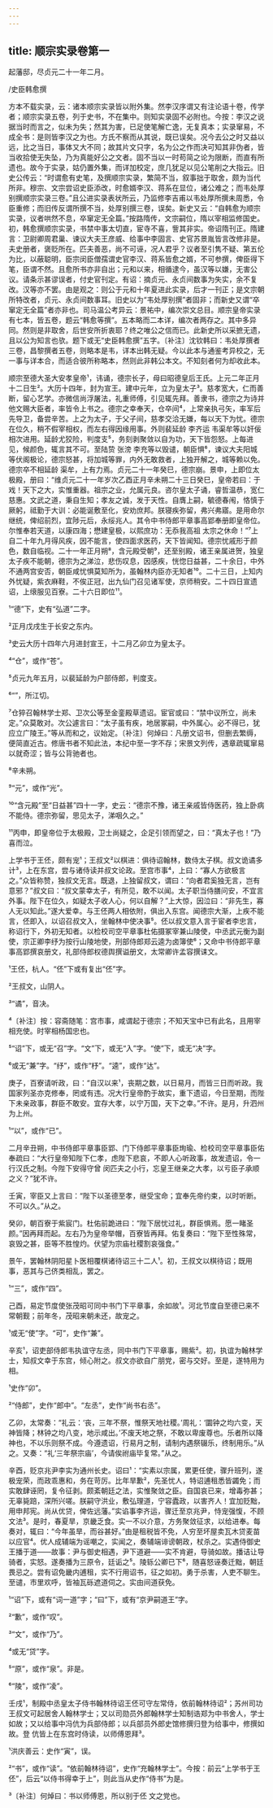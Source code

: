 ```yaml
---
---
---
```

title: 顺宗实录卷第一
---



起藩邸，尽贞元二十一年二月。





/史臣韩愈撰

方本不载实录，云：诸本顺宗实录皆以附外集。然李汉序谓又有注论语十卷，传学者；顺宗实录五卷，列于史书，不在集中。则知实录固不必附也。今按：李汉之说据当时而言之，似未为失；然其为害，已足使笔解亡逸，无复真本；实录窜易，不成全书：是则皆李汉之为也。方氏不察而从其说，既已误矣。况今去公之时又益以远，比之当日，事体又大不同；故其片文只字，名为公之作而决可知其非伪者，皆当收拾使无失坠，乃为真能好公之文者。固不当以一时苟简之论为限断，而直有所遗也。故今于实录，姑仍置外集，而详加校定，庶几犹足以见公笔削之大指云。旧史公传云：“时谓愈有史笔，及撰顺宗实录，繁简不当，叙事拙于取舍，颇为当代所非。穆宗、文宗尝诏史臣添改，时愈婿李汉、蒋系在显位，诸公难之；而韦处厚别撰顺宗实录三卷。”且公进实录表状所云，乃监修李吉甫以韦处厚所撰未周悉，令臣重修；而旧传反谓所撰不当，处厚别撰三卷，误矣。新史又云：“自韩愈为顺宗实录，议者哄然不息，卒窜定无全篇。”按路隋传，文宗嗣位，隋以宰相监修国史。初，韩愈撰顺宗实录，书禁中事太切直，宦寺不喜，訾其非实。帝诏隋刊正。隋建言：卫尉卿周君巢、谏议大夫王彦威、给事中李固言、史官苏景胤皆言改修非是。夫史册者，褒贬所在。匹夫善恶，尚不可诬，况人君乎？议者至引隽不疑、第五伦为比，以蔽聪明，臣宗闵臣僧孺谓史官李汉、蒋系皆愈之婿，不可参撰，俾臣得下笔，臣谓不然。且愈所书亦非自出；元和以来，相循逮今，虽汉等以嫌，无害公议。请条示甚谬误者，付史官刊定。有诏：摘贞元、永贞间数事为失实，余不复改。汉等亦不罢。由是观之：则公于元和十年夏进此实录，后才一刊正；是文宗朝所特改者，贞元、永贞间数事耳。旧史以为“韦处厚别撰”者固非；而新史又谓“卒窜定无全篇”者亦非也。司马温公考异云：景祐中，编次崇文总目。顺宗皇帝实录有七本，皆五卷，题云“韩愈等撰”。五本略而二本详，编次者两存之。其中多异同。然则是非取舍，后世安所折衷耶？终之唯公之信而已。此新史所以采摭无遗，且以公为知言也欤。题下或无“史臣韩愈撰”五字。〔补注〕沈钦韩曰：韦处厚撰者三卷，昌黎撰者五卷，则略本是韦，详本出韩无疑。今以此本与通鉴考异校之，无一事与详本合，而适合彼所称略本，然则此非韩公本文。不知刻者何为却收此本。

顺宗至德大圣大安孝皇帝¹，讳诵，德宗长子，母曰昭德皇后王氏。上元二年正月十二日生²。大历十四年，封为宣王。建中元年，立为皇太子³。慈孝宽大，仁而善断，留心艺学。亦微信尚浮屠法，礼重师傅，引见辄先拜。善隶书，德宗之为诗并他文赐大臣者，率皆令上书之。德宗之幸奉天，仓卒间⁴，上常亲执弓矢，率军后先导卫，备尝辛苦。上之为太子，于父子间，慈孝交洽无嫌，每以天下为忧。德宗在位久，稍不假宰相权，而左右得因缘用事。外则裴延龄 李齐运 韦渠牟等以奸佞相次进用。延龄尤狡险，判度支⁵，务刻剥聚敛以自为功，天下皆怨怒。上每进见，候颜色，辄言其不可。至陆贽 张滂 李充等以毁谴，朝臣惧⁶，谏议大夫阳城等伏阁极论，德宗怒甚，将加城等罪，内外无敢救者，上独开解之，城等赖以免。德宗卒不相延龄 渠牟，上有力焉。贞元二十一年癸巳，德宗崩。景申，上即位太极殿，册曰：“维贞元二十一年岁次乙酉正月辛未朔二十三日癸巳，皇帝若曰：于戏！天下之大，实惟重器。祖宗之业，允属元良。咨尔皇太子诵，睿哲温恭，宽仁慈惠。文武之道，秉自生知；孝友之诚，发于天性。自膺上嗣，毓德春闱，恪慎于厥躬，祗勤于大训：必能诞敷至化，安劝庶邦。朕寝疾弥留，弗兴弗寤。是用命尔继统，俾绍前烈，宜陟元后，永绥兆人。其令中书侍郎平章事高郢奉册即皇帝位。尔惟奉若天道，以康四海；懋建皇极，以熙庶功：无忝我高祖 太宗之休命！”⁷上自二十年九月得风疾，因不能言，使四面求医药，天下皆闻知。德宗忧戚形于颜色，数自临视。二十一年正月朔⁸，含元殿受朝⁹，还至别殿，诸王亲属进贺，独皇太子疾不能朝，德宗为之涕泣，悲伤叹息，因感疾，恍惚日益甚，二十余日，中外不通两宫安否，朝臣咸忧惧莫知所为，虽翰林内臣亦无知者¹⁰。二十三日，上知内外忧疑，紫衣麻鞋，不俟正冠，出九仙门召见诸军使，京师稍安。二十四日宣遗诏，上缞服见百寮。二十六日即位¹¹。

¹“德”下，史有“弘道”二字。

²正月戊戌生于长安之东内。

³史云大历十四年六月进封宣王，十二月乙卯立为皇太子。

⁴“仓”，或作“苍”。

⁵贞元九年五月，以裴延龄为户部侍郎，判度支。

⁶“”，所江切。

⁷仓猝召翰林学士郑、卫次公等至金銮殿草遗诏。宦官或曰：“禁中议所立，尚未定。”众莫敢对。次公遽言曰：“太子虽有疾，地居冢嗣，中外属心。必不得已，犹应立广陵王。”等从而和之，议始定。〔补注〕何焯曰：凡册文诏书，但删去繁缛，便简直近古。修唐书者不知此法，本纪中至一字不存；宋景文列传，遇章疏辄窜易以就奇涩；皆与公背驰者也。

⁸辛未朔。

⁹“元”，或作“光”。

¹⁰“含元殿”至“日益甚”四十一字，史云：“德宗不豫，诸王亲戚皆侍医药，独上卧病不能侍。德宗弥留，思见太子，涕咽久之。”

¹¹丙申，即皇帝位于太极殿，卫士尚疑之，企足引领而望之，曰：“真太子也！”乃喜而泣。

上学书于王伾，颇有宠¹；王叔文²以棋进：俱待诏翰林，数侍太子棋。叔文诡谲多计³，上在东宫，尝与诸侍读并叔文论政。至宫市事⁴，上曰：“寡人方欲极言之。”众皆称赞，独叔文无言。既退，上独留叔文，谓曰：“向者君奚独无言，岂有意邪？”叔文曰：“叔文蒙幸太子，有所见，敢不以闻。太子职当侍膳问安，不宜言外事。陛下在位久，如疑太子收人心，何以自解？”上大惊，因泣曰：“非先生，寡人无以知此。”遂大爱幸。与王伾两人相依附，俱出入东宫。闻德宗大渐，上疾不能言，伾即入，以诏召叔文入，坐翰林中使决事⁵。伾以叔文意入言于宦者李忠言，称诏行下，外初无知者。以检校司空平章事杜佑摄冢宰兼山陵使，中丞武元衡为副使，宗正卿李纾为按行山陵地使，刑部侍郎郑云逵为卤簿使⁶；又命中书侍郎平章事高郢撰哀册文，礼部侍郎权德舆撰谥册文，太常卿许孟容撰诔文。

¹王伾，杭人。“伾”下或有复出“伾”字。

²王叔文，山阴人。

³“谲”，音决。

⁴〔补注〕按：容斋随笔：宫市事，咸谓起于德宗；不知天宝中已有此名，且用宰相充使。时宰相杨国忠也。

⁵“诏”下，或无“召”字。“文”下，或无“入”字。“使”下，或无“决”字。

⁶或无“兼”字。“纾”，或作“杼”。“逵”，或作“达”。

庚子，百寮请听政，曰：“自汉以来¹，丧期之数，以日易月，而皆三日而听政。我国家列圣亦克修奉，罔或有违。况大行皇帝酌于故实，重下遗诏，今日至期，而陛下未亲政事，群臣不敢安。宜存大孝，以宁万国，天下之幸。”不许。是月，升泗州为上州。

¹“以”，或作“已”。

二月辛丑朔，中书侍郎平章事臣郢、门下侍郎平章事臣珣瑜、检校司空平章事臣佑奉疏曰：“大行皇帝知陛下仁孝，虑陛下悲哀，不即人心听政事，故发遗诏，令一行汉氏之制。今陛下安得守曾 闵匹夫之小行，忘皇王继亲之大孝，以亏臣子承顺之义？”犹不许。

壬寅，宰臣又上言曰：“陛下以圣德至孝，继受宝命；宜奉先帝约束，以时听断。不可以久。”从之。

癸卯，朝百寮于紫宸门。杜佑前跪进曰：“陛下居忧过礼，群臣惧焉。愿一睹圣颜。”因再拜而起。左右乃为皇帝举帽，百寮皆再拜。佑复奏曰：“陛下至性殊常，哀毁之甚，臣等不胜惶灼。伏望为宗庙社稷割哀强食。”

景午，罢翰林阴阳星卜医相覆棋诸待诏三十二人¹。初，王叔文以棋待诏；既用事，恶其与己侪类相乱，罢之。

¹“三”，或作“四”。

己酉，易定节度使张茂昭可同中书门下平章事，余如故¹。河北节度自至德已来不常朝觐；前年冬，茂昭来朝未还，故宠之。

¹或无“使”字。“可”，史作“兼”。

辛亥¹，诏吏部侍郎韦执谊守左丞，同中书门下平章事，赐紫²。初，执谊为翰林学士，知叔文幸于东宫，倾心附之。叔文亦欲自广朋党，密与交好。至是，遂特用为相。

¹史作“卯”。

²“侍郎”，史作“郎中”。“左丞”，史作“尚书右丞”。

乙卯，太常奏：“礼云：‘丧，三年不祭，惟祭天地社稷。’周礼：‘圜钟之均六变，天神皆降；林钟之均八变，地示咸出。’不废天地之祭，不敢以卑废尊也。乐者所以降神也，不以乐则祭不成。今遵遗诏，行易月之制，请制内遇祭辍乐，终制用乐。”从之。又奏：“礼‘三年祭宗庙’，今请俟祔庙毕复常。”从之。

辛酉，贬京兆尹李实为通州长史。诏曰¹：“实素以宗属，累更任使，骤升班列，遂极宠荣，而政乖惠和，务在苛厉。比年旱歉²，先圣忧人，特诏逋租悉皆蠲免；而实敢肆诬罔，复令征剥。颇紊朝廷之法，实惟聚敛之臣。自国哀已来，增毒弥甚；无辜毙踣，深所兴嗟。朕嗣守洪业，敷弘理道，宁容蠹政，以害齐人！宜加贬黜，用申邦宪。尚从优贷，俾佐远藩。”实谄事李齐运，骤迁至京兆尹，恃宠强愎，不顾文法³。是时，春夏旱，京畿乏食。实一不以介意，方务聚敛征求，以给进奉。每奏对，辄曰：“今年虽旱，而谷甚好。”由是租税皆不免，人穷至坏屋卖瓦木贷麦苗以应官⁴。优人成辅端为谣嘲之，实闻之，奏辅端诽谤朝政，杖杀之。实遇侍御史王播于道——故事：尹与御史相遇，尹下道避——实不肯避，导骑如故。播诘让导骑者，实怒。遂奏播为三原令，廷诟之⁵。陵轹公卿已下⁶，随喜怒诬奏迁黜，朝廷畏忌之。尝有诏免畿内逋租，实不行用诏书，征之如初。勇于杀害，人吏不聊生。至谴，市里欢呼，皆袖瓦砾遮道伺之。实由间道获免。

¹“诏”下，或有“词一道”字；“曰”下，或有“京尹嗣道王”字。

²“歉”，或作“叹”。

³“文”，或作“乃”。

⁴或无“贷”字。

⁵“原”，或作“泉”。非是。

⁶“陵”，或作“凌”。

壬戌¹，制殿中丞皇太子侍书翰林待诏王伾可守左常侍，依前翰林待诏²；苏州司功王叔文可起居舍人翰林学士；又以司勋员外郎翰林学士知制诰郑为中书舍人，学士如故；又以给事中冯伉为兵部侍郎；以兵部员外郎史馆修撰归登为给事中，修撰如故。登 伉皆上在东宫时侍读，以师傅恩拜³。

¹洪庆善云：史作“寅”，误。

²“书”，或作“读”。“依前翰林待诏”，史作“充翰林学士”。今按：前云“上学书于王伾”，后云“以侍书得幸于上”，则此当从史作“侍书”为是。

³〔补注〕何焯曰：书以师傅恩，所以别于伾 文之党也。